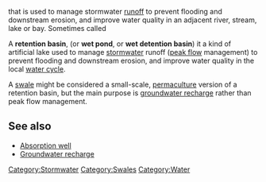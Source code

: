 that is used to manage stormwater [[runoff]] to prevent flooding and downstream erosion, and improve water quality in an adjacent river, stream, lake or bay. Sometimes called 

A '''retention basin''', (or '''wet pond''', or '''wet detention basin''') it a kind of artificial lake used to manage [[stormwater]] runoff ([[peak flow]] management) to prevent flooding and downstream erosion, and improve water quality in the local [[water cycle]]. 

A [[swale]] might be considered a small-scale, [[permaculture]] version of a retention basin, but the main purpose is [[groundwater recharge]] rather than peak flow management.

== See also ==
* [[Absorption well]]
* [[Groundwater recharge]]


{{stub}}

[[Category:Stormwater]]
[[Category:Swales]]
[[Category:Water]]